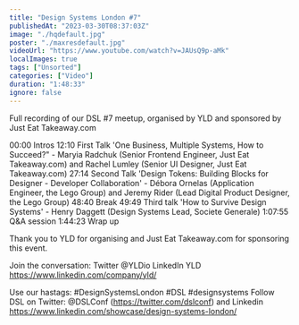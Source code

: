 ```yaml
---
title: "Design Systems London #7"
publishedAt: "2023-03-30T08:37:03Z"
image: "./hqdefault.jpg"
poster: "./maxresdefault.jpg"
videoUrl: "https://www.youtube.com/watch?v=JAUsQ9p-aMk"
localImages: true
tags: ["Unsorted"]
categories: ["Video"]
duration: "1:48:33"
ignore: false
---
```


Full recording of our DSL #7 meetup, organised by YLD and sponsored by Just Eat Takeaway.com

00:00 Intros
12:10 First Talk
'One Business, Multiple Systems, How to Succeed?" - Maryia Radchuk (Senior Frontend Engineer, Just Eat Takeaway.com) and Rachel Lumley (Senior UI Designer, Just Eat Takeaway.com)
27:14 Second Talk
'Design Tokens: Building Blocks for Designer - Developer Collaboration' - Débora Ornelas (Application Engineer, the Lego Group) and Jeremy Rider (Lead Digital Product Designer, the Lego Group)
48:40 Break
49:49 Third talk
'How to Survive Design Systems' - Henry Daggett (Design Systems Lead, Societe Generale)
1:07:55 Q&A session
1:44:23 Wrap up

Thank you to YLD for organising and Just Eat Takeaway.com for sponsoring this event.

Join the conversation:
Twitter @YLDio
LinkedIn YLD https://www.linkedin.com/company/yld/

Use our hastags: #DesignSystemsLondon #DSL #designsystems
Follow DSL on Twitter:
@DSLConf (https://twitter.com/dslconf)
and Linkedin https://www.linkedin.com/showcase/design-systems-london/
